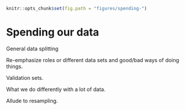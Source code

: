 ```r
knitr::opts_chunk$set(fig.path = "figures/spending-")
```

# Spending our data

General data splitting

Re-emphasize roles or different data sets and good/bad ways of doing things.

Validation sets. 

What we do differently with a lot of data. 

Allude to resampling. 



